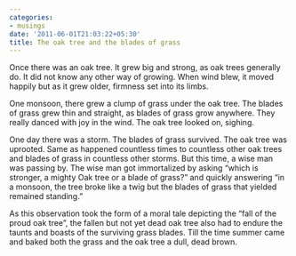 ```yaml
---
categories:
- musings
date: '2011-06-01T21:03:22+05:30'
title: The oak tree and the blades of grass
---
```


Once there was an oak tree. It grew big and strong, as oak trees generally do. It did not know any other way of growing. When wind blew, it moved happily but as it grew older, firmness set into its limbs.

 One monsoon, there grew a clump of grass under the oak tree. The blades of grass grew thin and straight, as blades of grass grow anywhere. They really danced with joy in the wind. The oak tree looked on, sighing.

 One day there was a storm. The blades of grass survived. The oak tree was uprooted. Same as happened countless times to countless other oak trees and blades of grass in countless other storms. But this time, a wise man was passing by. The wise man got immortalized by asking “which is stronger, a mighty Oak tree or a blade of grass?” and quickly answering “in a monsoon, the tree broke like a twig but the blades of grass that yielded remained standing.”

 As this observation took the form of a moral tale depicting the “fall of the proud oak tree”, the fallen but not yet dead oak tree also had to endure the taunts and boasts of the surviving grass blades. Till the time summer came and baked both the grass and the oak tree a dull, dead brown.

<!--
post-386
https://venugvgk.wordpress.com/2011/06/01/the-oak-tree-and-the-blades-of-grass/
-->

